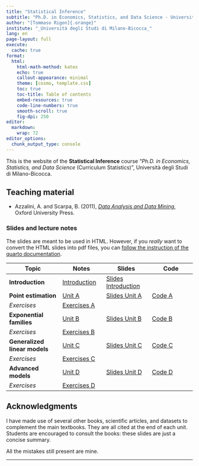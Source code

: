 ```yaml
---
title: "Statistical Inference"
subtitle: "Ph.D. in Economics, Statistics, and Data Science - University of Milano-Bicocca"
author: "[Tommaso Rigon]{.orange}"
institute: "_Università degli Studi di Milano-Bicocca_"
lang: en
page-layout: full
execute:
  cache: true
format:
  html:
    html-math-method: katex
    echo: true
    callout-appearance: minimal
    theme: [cosmo, template.css]
    toc: true
    toc-title: Table of contents
    embed-resources: true
    code-line-numbers: true
    smooth-scroll: true
    fig-dpi: 250
editor: 
  markdown: 
    wrap: 72
editor_options: 
  chunk_output_type: console
---
```


This is the website of the **Statistical Inference** course "*Ph.D. in
Economics, Statistics, and Data Science* (Curriculum Statistics)",
Università degli Studi di Milano-Bicocca.

## Teaching material

-   Azzalini, A. and Scarpa, B. (2011), [*Data Analysis and Data
    Mining*](http://azzalini.stat.unipd.it/Book-DM/), Oxford University
    Press.

### Slides and lecture notes

The slides are meant to be used in HTML. However, if you *really* want
to convert the HTML slides into pdf files, you can [follow the
instruction of the quarto
documentation](https://quarto.org/docs/presentations/revealjs/presenting.html#print-to-pdf).

| Topic                          | Notes                                | Slides                                             | Code                  |
|---------------------|-----------------|------------------|-----------------|
| **Introduction**               | [Introduction](slides/un_intro.html) | [Slides Introduction](slides/un_intro_slides.html) |                       |
| **Point estimation** | [Unit A](slides/un_A.html)           | [Slides Unit A](slides/un_A_slides.html)           | [Code A](code/un_A.R) |
| *Exercises*                    | [Exercises A](exe/exe_A.html)        |                                                    |                       |
| **Exponential families**       | [Unit B](slides/un_B.html)           | [Slides Unit B](slides/un_B_slides.html)           | [Code B](code/un_B.R) |
| *Exercises*                    | [Exercises B](exe/exe_B.html)        |                                                    |                       |
| **Generalized linear models**          | [Unit C](slides/un_C.html)           | [Slides Unit C](slides/un_C_slides.html)           | [Code C](code/un_C.R) |
| *Exercises*                    | [Exercises C](exe/exe_C.html)        |                                                    |                       |
| **Advanced models**            | [Unit D](slides/un_D.html)           | [Slides Unit D](slides/un_D_slides.html)           | [Code D](code/un_D.R) |
| *Exercises*                    | [Exercises D](exe/exe_D.html)        |                                                    |                       |

<!-- ## Exam -->

<!-- #### Mock exam -->

<!-- An example of written examination is provided at [this link](exe/exe_exam.html).  -->

<!-- ## Prerequisites -->

<!-- Knowledge of the topics (i) linear algebra, (ii) linear models is highly recommended. -->

<!-- Knowledge of topics covered in the courses Probability and Statistics M -->

<!-- and Advanced Statistics M is also highly recommended. -->

## Acknowledgments

<!-- The primary source of this website's content are the textbooks [Azzalini and Scarpa (2011)]{.blue} and [Hastie, Tibshirani, and Friedman (2009)]{.orange}. A few pictures have been taken from the textbooks; in these cases the original source is cited.  -->

I have made use of several other books, scientific articles, and
datasets to complement the main textbooks. They are all cited at the end
of each unit. Students are encouraged to consult the books: these slides
are just a concise summary.

<!-- I am also grateful to Aldo Solari, who gracefully shared the material of the courses [Data Mining](https://aldosolari.github.io/DM/) and [Statistical Learning](https://aldosolari.github.io/SL/). These websites have been used to lay the basis of this course. -->

All the mistakes still present are mine.

------------------------------------------------------------------------
